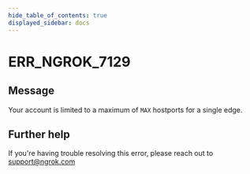 ```yaml
---
hide_table_of_contents: true
displayed_sidebar: docs
---
```



# ERR_NGROK_7129

## Message

Your account is limited to a maximum of `MAX` hostports for a single edge.

<ErrorDetails error="err_ngrok_7129" />

## Further help

If you're having trouble resolving this error, please reach out to [support@ngrok.com](mailto:support@ngrok.com?subject=Help%20with%20ERR_NGROK_7129)
